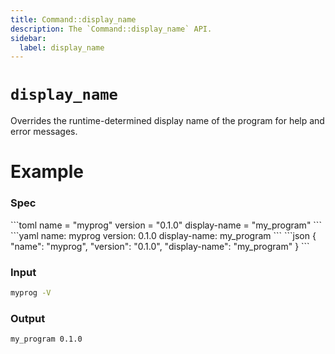 ```yaml
---
title: Command::display_name
description: The `Command::display_name` API.
sidebar:
  label: display_name
---
```



# `display_name` <LinkButton href="https://docs.rs/clap/latest/clap/struct.Command.html#method.display_name" icon="open-book" variant="minimal"></LinkButton>

<Badge text="since 0.1.0" size="small" />

Overrides the runtime-determined display name of the program for help and error messages.

# Example

### Spec

<Tabs syncKey="format">
  <TabItem label="TOML">
```toml
name = "myprog"
version = "0.1.0"
display-name = "my_program"
```
  </TabItem>
  <TabItem label="YAML">
```yaml
name: myprog
version: 0.1.0
display-name: my_program
```
  </TabItem>
  <TabItem label="JSON">
```json
{
  "name": "myprog",
  "version": "0.1.0",
  "display-name": "my_program"
}
```
  </TabItem>
</Tabs>

### Input

```bash
myprog -V
```

### Output

```bash
my_program 0.1.0
```
